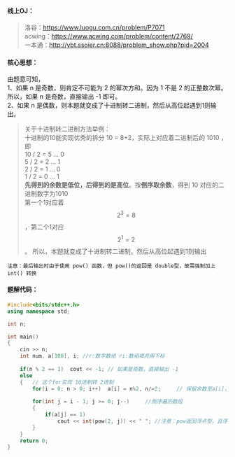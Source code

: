 #### 线上OJ：
> 洛谷：https://www.luogu.com.cn/problem/P7071  
acwing：https://www.acwing.com/problem/content/2769/  
一本通：http://ybt.ssoier.cn:8088/problem_show.php?pid=2004

#### 核心思想： 
由题意可知，  
1、如果 n 是奇数，则肯定不可能为 2 的幂次方和。因为 1 不是 2 的正整数次幂。
所以，如果 n 是奇数，直接输出 -1 即可。  
2、如果 n 是偶数，则本题就变成了十进制转二进制，然后从高位起遇到1则输出。  

> 关于十进制转二进制方法举例：  
十进制的10能实现优秀的拆分 10 = 8+2，实际上对应着二进制后的 1010 ，即  
10 /  2 = 5 … 0  
5  /  2 = 2 … 1  
2  /  2 = 1 … 0  
1  /  2 = 0 … 1  
**先得到的余数是低位，后得到的是高位**。按**倒序取余数**，得到 10 对应的二进制数字为1010  
第一个1对应着 $$2^3=8$$ ，第二个1对应 $$2^1=2$$。
所以，本题就变成了十进制转二进制，然后从高位起遇到1则输出

`注意：最后输出时由于使用 pow() 函数，但 pow()的返回是 double型，故需强制加上 int() 转换`

#### 题解代码：
```cpp showLineNumbers {11,14}
#include<bits/stdc++.h>
using namespace std;

int n; 

int main()
{	
	cin >> n;
	int num, a[100], i;	//r:数字数组 ri:数组填充用下标 
	
	if(n % 2 == 1)	cout << -1;	// 如果是奇数，直接输出 -1 	
	else
	{	// 这个for实现 10进制转 2进制 
	    for(i = 0; n > 0; i++)	a[i] = n%2, n/=2;     // 保留余数至a[i]，然后n/2准备下一轮除余 
	    
        for(int j = i - 1; j >= 0; j--)		//倒序遍历数组 
        {
            if(a[j] == 1)
                cout << int(pow(2, j)) << " "; //注意：pow返回浮点型，且浮点型在很长时输出样式可能变为科学计数法，故此处必须加上强制转换 int() 
        }
	}
	return 0;
}
```
